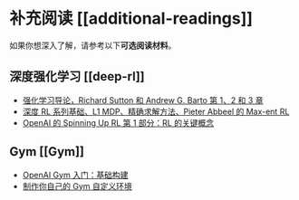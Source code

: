 # 补充阅读 [[additional-readings]]

如果你想深入了解，请参考以下**可选阅读材料**。

## 深度强化学习 [[deep-rl]]

- [强化学习导论，Richard Sutton 和 Andrew G. Barto 第 1、2 和 3 章](http://incompleteideas.net/book/RLbook2020.pdf)
- [深度 RL 系列基础、L1 MDP、精确求解方法、Pieter Abbeel 的 Max-ent RL](https://youtu.be/2GwBez0D20A)
- [OpenAI 的 Spinning Up RL 第 1 部分：RL 的关键概念](https://spinningup.openai.com/en/latest/spinningup/rl_intro.html)

## Gym [[Gym]]

- [OpenAI Gym 入门：基础构建](https://blog.paperspace.com/getting-started-with-openai-gym/)
- [制作你自己的 Gym 自定义环境](https://www.gymlibrary.dev/content/environment_creation/)